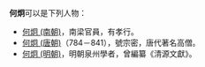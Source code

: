 '''何炯'''可以是下列人物：
* [[何炯_(南朝)|何炯 (南朝)]]，南梁官員，有孝行。
* [[何炯_(唐朝)|何炯 (唐朝)]]（784－841），號宗密，唐代著名高僧。
* [[何炯_(明朝)|何炯 (明朝)]]，明朝泉州學者，曾編纂《清源文獻》。

{{Disambig|H|cat=二字何姓人名消歧义}}